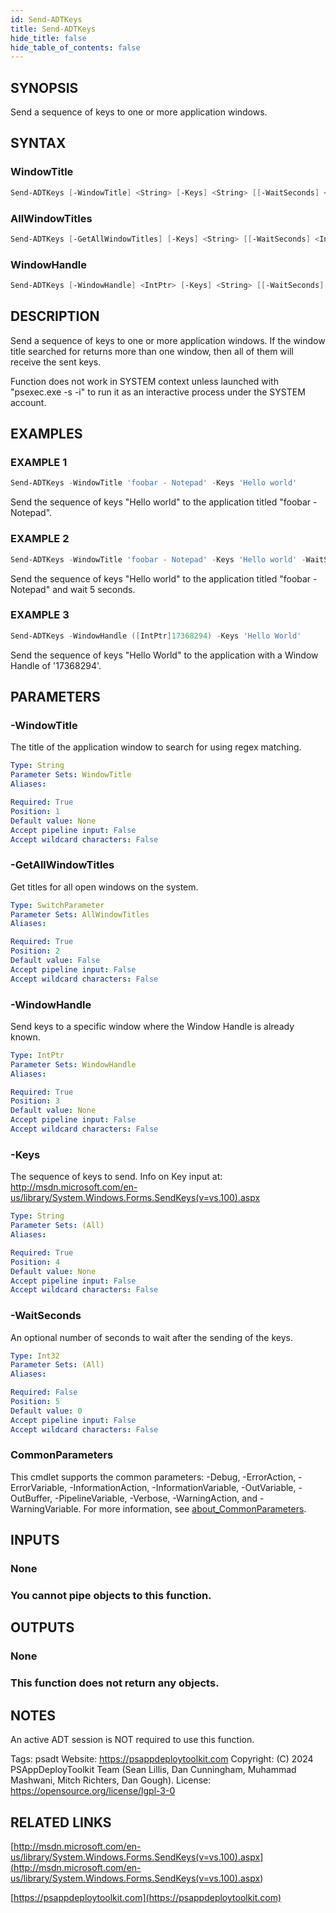 ```yaml
---
id: Send-ADTKeys
title: Send-ADTKeys
hide_title: false
hide_table_of_contents: false
---
```


## SYNOPSIS

Send a sequence of keys to one or more application windows.

## SYNTAX

### WindowTitle

```powershell
Send-ADTKeys [-WindowTitle] <String> [-Keys] <String> [[-WaitSeconds] <Int32>] [<CommonParameters>]
```

### AllWindowTitles

```powershell
Send-ADTKeys [-GetAllWindowTitles] [-Keys] <String> [[-WaitSeconds] <Int32>] [<CommonParameters>]
```

### WindowHandle

```powershell
Send-ADTKeys [-WindowHandle] <IntPtr> [-Keys] <String> [[-WaitSeconds] <Int32>] [<CommonParameters>]
```

## DESCRIPTION

Send a sequence of keys to one or more application windows.
If the window title searched for returns more than one window, then all of them will receive the sent keys.

Function does not work in SYSTEM context unless launched with "psexec.exe -s -i" to run it as an interactive process under the SYSTEM account.

## EXAMPLES

### EXAMPLE 1

```powershell
Send-ADTKeys -WindowTitle 'foobar - Notepad' -Keys 'Hello world'
```

Send the sequence of keys "Hello world" to the application titled "foobar - Notepad".

### EXAMPLE 2

```powershell
Send-ADTKeys -WindowTitle 'foobar - Notepad' -Keys 'Hello world' -WaitSeconds 5
```

Send the sequence of keys "Hello world" to the application titled "foobar - Notepad" and wait 5 seconds.

### EXAMPLE 3

```powershell
Send-ADTKeys -WindowHandle ([IntPtr]17368294) -Keys 'Hello World'
```

Send the sequence of keys "Hello World" to the application with a Window Handle of '17368294'.

## PARAMETERS

### -WindowTitle

The title of the application window to search for using regex matching.

```yaml
Type: String
Parameter Sets: WindowTitle
Aliases:

Required: True
Position: 1
Default value: None
Accept pipeline input: False
Accept wildcard characters: False
```

### -GetAllWindowTitles

Get titles for all open windows on the system.

```yaml
Type: SwitchParameter
Parameter Sets: AllWindowTitles
Aliases:

Required: True
Position: 2
Default value: False
Accept pipeline input: False
Accept wildcard characters: False
```

### -WindowHandle

Send keys to a specific window where the Window Handle is already known.

```yaml
Type: IntPtr
Parameter Sets: WindowHandle
Aliases:

Required: True
Position: 3
Default value: None
Accept pipeline input: False
Accept wildcard characters: False
```

### -Keys

The sequence of keys to send.
Info on Key input at: http://msdn.microsoft.com/en-us/library/System.Windows.Forms.SendKeys(v=vs.100).aspx

```yaml
Type: String
Parameter Sets: (All)
Aliases:

Required: True
Position: 4
Default value: None
Accept pipeline input: False
Accept wildcard characters: False
```

### -WaitSeconds

An optional number of seconds to wait after the sending of the keys.

```yaml
Type: Int32
Parameter Sets: (All)
Aliases:

Required: False
Position: 5
Default value: 0
Accept pipeline input: False
Accept wildcard characters: False
```

### CommonParameters

This cmdlet supports the common parameters: -Debug, -ErrorAction, -ErrorVariable, -InformationAction, -InformationVariable, -OutVariable, -OutBuffer, -PipelineVariable, -Verbose, -WarningAction, and -WarningVariable. For more information, see [about_CommonParameters](http://go.microsoft.com/fwlink/?LinkID=113216).

## INPUTS

### None

### You cannot pipe objects to this function.

## OUTPUTS

### None

### This function does not return any objects.

## NOTES

An active ADT session is NOT required to use this function.

Tags: psadt
Website: https://psappdeploytoolkit.com
Copyright: (C) 2024 PSAppDeployToolkit Team (Sean Lillis, Dan Cunningham, Muhammad Mashwani, Mitch Richters, Dan Gough).
License: https://opensource.org/license/lgpl-3-0

## RELATED LINKS

[http://msdn.microsoft.com/en-us/library/System.Windows.Forms.SendKeys(v=vs.100).aspx](<http://msdn.microsoft.com/en-us/library/System.Windows.Forms.SendKeys(v=vs.100).aspx>)

[https://psappdeploytoolkit.com](https://psappdeploytoolkit.com)
